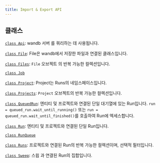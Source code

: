 ```yaml
---
title: Import & Export API
---
```


## 클래스

[`class Api`](/ko/models/ref/python/public-api/api/): wandb 서버 를 쿼리하는 데 사용됩니다.

[`class File`](/ko/models/ref/python/public-api/file/): File은 wandb에서 저장한 파일과 연결된 클래스입니다.

[`class Files`](/ko/models/ref/python/public-api/files/): `File` 오브젝트 의 반복 가능한 컬렉션입니다.

[`class Job`](/ko/models/ref/python/public-api/job/)

[`class Project`](/ko/models/ref/python/public-api/project/): Project는 Runs의 네임스페이스입니다.

[`class Projects`](/ko/models/ref/python/public-api/projects/): `Project` 오브젝트의 반복 가능한 컬렉션입니다.

[`class QueuedRun`](/ko/models/ref/python/public-api/queuedrun/): 엔티티 및 프로젝트와 연결된 단일 대기열에 있는 Run입니다. `run = queued_run.wait_until_running()` 또는 `run = queued_run.wait_until_finished()`를 호출하여 Run에 엑세스합니다.

[`class Run`](./run): 엔티티 및 프로젝트와 연결된 단일 Run입니다.

[`class RunQueue`](/ko/models/ref/python/public-api/runqueue/)

[`class Runs`](/ko/models/ref/python/public-api/runs/): 프로젝트와 연결된 Run의 반복 가능한 컬렉션이며, 선택적 필터입니다.

[`class Sweep`](./sweep): 스윕 과 연결된 Run의 집합입니다.
